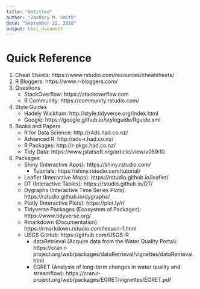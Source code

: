 ```yaml
---
title: "Untitled"
author: "Zachary M. Smith"
date: "September 22, 2018"
output: html_document
---
```


# Quick Reference

1. Cheat Sheets: https://www.rstudio.com/resources/cheatsheets/
2. R Bloggers: https://www.r-bloggers.com/
3. Questions
    + StackOverflow: https://stackoverflow.com
    + R Community: https://community.rstudio.com/
4. Style Guides
    + Hadely Wickham: http://style.tidyverse.org/index.html
    + Google: https://google.github.io/styleguide/Rguide.xml
5. Books and Papers
    + R for Data Science: http://r4ds.had.co.nz/
    + Advanced R: http://adv-r.had.co.nz/
    + R Packages: http://r-pkgs.had.co.nz/
    + Tidy Data: https://www.jstatsoft.org/article/view/v059i10
6. Packages
    + Shiny (Interactive Apps): https://shiny.rstudio.com/
        + Tutorials: https://shiny.rstudio.com/tutorial/
    + Leaflet (Interactive Maps): https://rstudio.github.io/leaflet/
    + DT (Interactive Tables): https://rstudio.github.io/DT/
    + Dygraphs (Interactive Time Series Plots): https://rstudio.github.io/dygraphs/
    + Plotly (Interactive Plots): https://plot.ly/r/
    + Tidyverse Packages (Ecosystem of Packages): https://www.tidyverse.org/
    + Rmarkdown (Documentation): https://rmarkdown.rstudio.com/lesson-1.html
    + USGS GitHub: https://github.com/USGS-R
        + dataRetrieval (Acquire data from the Water Quality Portal): https://cran.r-project.org/web/packages/dataRetrieval/vignettes/dataRetrieval.html
        + EGRET (Analysis of long-term changes in water quality and streamflow): https://cran.r-project.org/web/packages/EGRET/vignettes/EGRET.pdf